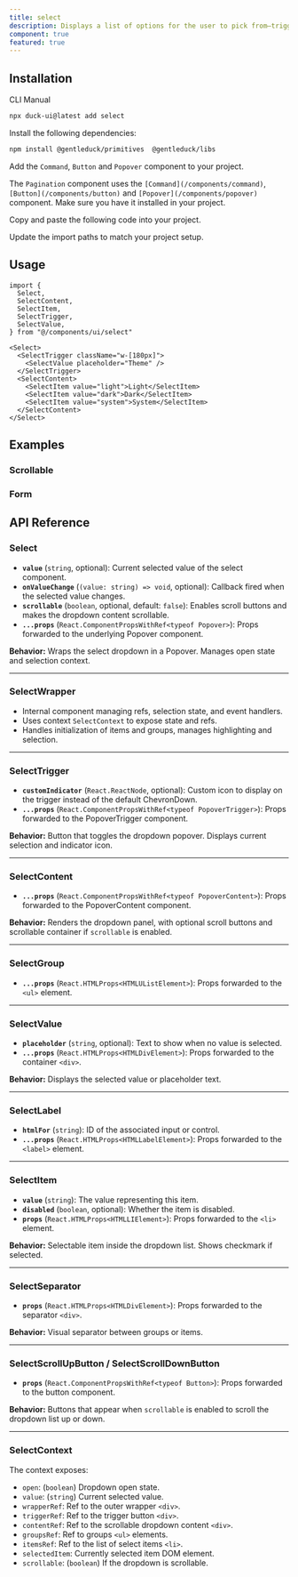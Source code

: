 ```yaml
---
title: select
description: Displays a list of options for the user to pick from—triggered by a button.
component: true
featured: true
---
```


<ComponentPreview
  name="select-1"
  description="A select component with a list of options."
/>

## Installation

<Tabs defaultValue="cli">

<TabsList>
  <TabsTrigger value="cli">CLI</TabsTrigger>
  <TabsTrigger value="manual">Manual</TabsTrigger>
</TabsList>
<TabsContent value="cli">

```bash
npx duck-ui@latest add select
```

</TabsContent>

<TabsContent value="manual">

<Steps>

<Step>Install the following dependencies:</Step>

```bash
npm install @gentleduck/primitives  @gentleduck/libs
```

<Step>Add the `Command`, `Button` and `Popover` component to your project.</Step>

The `Pagination` component uses the `[Command](/components/command)`, `[Button](/components/button)` and `[Popover](/components/popover)` component. Make sure you have it installed in your project.

<Step>Copy and paste the following code into your project.</Step>

<ComponentSource name="select" />

<Step>Update the import paths to match your project setup.</Step>

</Steps>

</TabsContent>

</Tabs>

## Usage

```tsx
import {
  Select,
  SelectContent,
  SelectItem,
  SelectTrigger,
  SelectValue,
} from "@/components/ui/select"
```

```tsx
<Select>
  <SelectTrigger className="w-[180px]">
    <SelectValue placeholder="Theme" />
  </SelectTrigger>
  <SelectContent>
    <SelectItem value="light">Light</SelectItem>
    <SelectItem value="dark">Dark</SelectItem>
    <SelectItem value="system">System</SelectItem>
  </SelectContent>
</Select>
```

## Examples

### Scrollable

<ComponentPreview
  name="select-2"
  description="A select component with a scrollable list of options."
/>

### Form

<ComponentPreview name="select-3" />

## API Reference

### **Select**

* **`value`** (`string`, optional): Current selected value of the select component.
* **`onValueChange`** (`(value: string) => void`, optional): Callback fired when the selected value changes.
* **`scrollable`** (`boolean`, optional, default: `false`): Enables scroll buttons and makes the dropdown content scrollable.
* **`...props`** (`React.ComponentPropsWithRef<typeof Popover>`): Props forwarded to the underlying Popover component.

**Behavior:**
Wraps the select dropdown in a Popover. Manages open state and selection context.

---

### **SelectWrapper**

* Internal component managing refs, selection state, and event handlers.
* Uses context `SelectContext` to expose state and refs.
* Handles initialization of items and groups, manages highlighting and selection.

---

### **SelectTrigger**

* **`customIndicator`** (`React.ReactNode`, optional): Custom icon to display on the trigger instead of the default ChevronDown.
* **`...props`** (`React.ComponentPropsWithRef<typeof PopoverTrigger>`): Props forwarded to the PopoverTrigger component.

**Behavior:**
Button that toggles the dropdown popover. Displays current selection and indicator icon.

---

### **SelectContent**

* **`...props`** (`React.ComponentPropsWithRef<typeof PopoverContent>`): Props forwarded to the PopoverContent component.

**Behavior:**
Renders the dropdown panel, with optional scroll buttons and scrollable container if `scrollable` is enabled.

---

### **SelectGroup**

* **`...props`** (`React.HTMLProps<HTMLUListElement>`): Props forwarded to the `<ul>` element.

---

### **SelectValue**

* **`placeholder`** (`string`, optional): Text to show when no value is selected.
* **`...props`** (`React.HTMLProps<HTMLDivElement>`): Props forwarded to the container `<div>`.

**Behavior:**
Displays the selected value or placeholder text.

---

### **SelectLabel**

* **`htmlFor`** (`string`): ID of the associated input or control.
* **`...props`** (`React.HTMLProps<HTMLLabelElement>`): Props forwarded to the `<label>` element.

---

### **SelectItem**

* **`value`** (`string`): The value representing this item.
* **`disabled`** (`boolean`, optional): Whether the item is disabled.
* **`props`** (`React.HTMLProps<HTMLLIElement>`): Props forwarded to the `<li>` element.

**Behavior:**
Selectable item inside the dropdown list. Shows checkmark if selected.

---

### **SelectSeparator**

* **`props`** (`React.HTMLProps<HTMLDivElement>`): Props forwarded to the separator `<div>`.

**Behavior:**
Visual separator between groups or items.

---

### **SelectScrollUpButton / SelectScrollDownButton**

* **`props`** (`React.ComponentPropsWithRef<typeof Button>`): Props forwarded to the button component.

**Behavior:**
Buttons that appear when `scrollable` is enabled to scroll the dropdown list up or down.

---

### **SelectContext**

The context exposes:

* `open`: (`boolean`) Dropdown open state.
* `value`: (`string`) Current selected value.
* `wrapperRef`: Ref to the outer wrapper `<div>`.
* `triggerRef`: Ref to the trigger button `<div>`.
* `contentRef`: Ref to the scrollable dropdown content `<div>`.
* `groupsRef`: Ref to groups `<ul>` elements.
* `itemsRef`: Ref to the list of select items `<li>`.
* `selectedItem`: Currently selected item DOM element.
* `scrollable`: (`boolean`) If the dropdown is scrollable.
